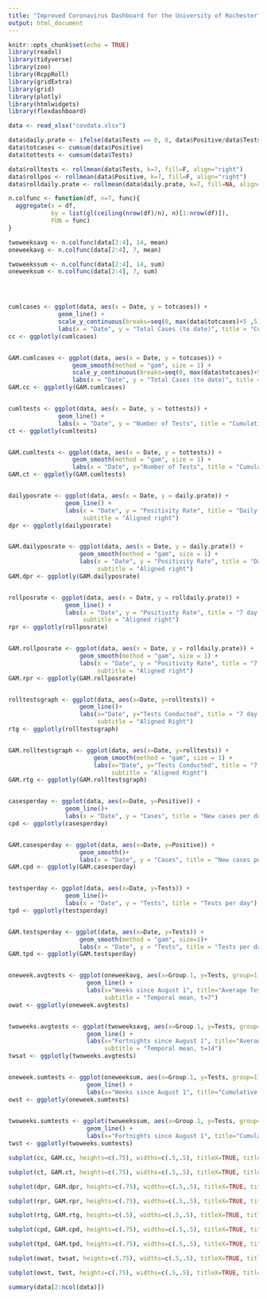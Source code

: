 ```yaml
---
title: "Improved Coronavirus Dashboard for the University of Rochester"
output: html_document
---
```


```r
knitr::opts_chunk$set(echo = TRUE)
library(readxl)
library(tidyverse)
library(zoo)
library(RcppRoll)
library(gridExtra)
library(grid)
library(plotly)
library(htmlwidgets)
library(flexdashboard)

data <- read_xlsx("covdata.xlsx")

data$daily.prate <- ifelse(data$Tests == 0, 0, data$Positive/data$Tests)
data$totcases <- cumsum(data$Positive)
data$tottests <- cumsum(data$Tests)

data$rolltests <- rollmean(data$Tests, k=7, fill=F, align="right")
data$rollpos <- rollmean(data$Positive, k=7, fill=F, align="right")
data$rolldaily.prate <- rollmean(data$daily.prate, k=7, fill=NA, align="right")

n.colfunc <- function(df, n=7, func){
  aggregate(x = df,
            by = list(gl(ceiling(nrow(df)/n), n)[1:nrow(df)]),
            FUN = func)
}

twoweeksavg <- n.colfunc(data[2:4], 14, mean)
oneweekavg <- n.colfunc(data[2:4], 7, mean)

twoweekssum <- n.colfunc(data[2:4], 14, sum)
oneweeksum <- n.colfunc(data[2:4], 7, sum)




cumlcases <- ggplot(data, aes(x = Date, y = totcases)) +
              geom_line() +
              scale_y_continuous(breaks=seq(0, max(data$totcases)+5 ,5)) +  
              labs(x = "Date", y = "Total Cases (to date)", title = "Cumulative cases as a function of time")
cc <- ggplotly(cumlcases)


GAM.cumlcases <- ggplot(data, aes(x = Date, y = totcases)) +
                  geom_smooth(method = "gam", size = 1) +
                  scale_y_continuous(breaks=seq(0, max(data$totcases)+5 ,5)) + 
                  labs(x = "Date", y = "Total Cases (to date)", title = "Cumulative cases as a function of time")
GAM.cc <- ggplotly(GAM.cumlcases)


cumltests <- ggplot(data, aes(x = Date, y = tottests)) +
              geom_line() +
              labs(x = "Date", y = "Number of Tests", title = "Cumulative Testing as a function of time")
ct <- ggplotly(cumltests)


GAM.cumltests <- ggplot(data, aes(x = Date, y = tottests)) +
                  geom_smooth(method = "gam", size = 1) +
                  labs(x = "Date", y="Number of Tests", title = "Cumulative Testing as a function of time")
GAM.ct <- ggplotly(GAM.cumltests)


dailyposrate <- ggplot(data, aes(x = Date, y = daily.prate)) +
                geom_line() + 
                labs(x = "Date", y = "Positivity Rate", title = "Daily positivity rate",
                     subtitle = "Aligned right")
dpr <- ggplotly(dailyposrate)


GAM.dailyposrate <- ggplot(data, aes(x = Date, y = daily.prate)) +
                    geom_smooth(method = "gam", size = 1) + 
                    labs(x = "Date", y = "Positivity Rate", title = "Daily positivity rate",
                         subtitle = "Aligned right")
GAM.dpr <- ggplotly(GAM.dailyposrate)


rollposrate <- ggplot(data, aes(x = Date, y = rolldaily.prate)) +
                geom_line() + 
                labs(x = "Date", y = "Positivity Rate", title = "7 day rolling positivity rate",
                     subtitle = "Aligned right")
rpr <- ggplotly(rollposrate)


GAM.rollposrate <- ggplot(data, aes(x = Date, y = rolldaily.prate)) +
                    geom_smooth(method = "gam", size = 1) + 
                    labs(x = "Date", y = "Positivity Rate", title = "7 day rolling positivity rate",
                         subtitle = "Aligned right")
GAM.rpr <- ggplotly(GAM.rollposrate)


rolltestsgraph <- ggplot(data, aes(x=Date, y=rolltests)) + 
                    geom_line()+
                    labs(x="Date", y="Tests Conducted", title = "7 day rolling tests per day",
                         subtitle = "Aligned Right")
rtg <- ggplotly(rolltestsgraph)


GAM.rolltestsgraph <- ggplot(data, aes(x=Date, y=rolltests)) + 
                        geom_smooth(method = "gam", size = 1) +
                        labs(x="Date", y="Tests Conducted", title = "7 day rolling tests per day",
                             subtitle = "Aligned Right")
GAM.rtg <- ggplotly(GAM.rolltestsgraph)


casesperday <- ggplot(data, aes(x=Date, y=Positive)) + 
                geom_line()+
                labs(x = "Date", y = "Cases", title = "New cases per day")
cpd <- ggplotly(casesperday)


GAM.casesperday <- ggplot(data, aes(x=Date, y=Positive)) + 
                    geom_smooth()+
                    labs(x = "Date", y = "Cases", title = "New cases per day")
GAM.cpd <- ggplotly(GAM.casesperday)


testsperday <- ggplot(data, aes(x=Date, y=Tests)) + 
                geom_line()+
                labs(x = "Date", y = "Tests", title = "Tests per day")
tpd <- ggplotly(testsperday)


GAM.testsperday <- ggplot(data, aes(x=Date, y=Tests)) + 
                    geom_smooth(method = "gam", size=1)+
                    labs(x = "Date", y = "Tests", title = "Tests per day")
GAM.tpd <- ggplotly(GAM.testsperday)


oneweek.avgtests <- ggplot(oneweekavg, aes(x=Group.1, y=Tests, group=1)) +
                      geom_line() + 
                      labs(x="Weeks since August 1", title="Average Tests Over Time Period", 
                           subtitle = "Temporal mean, t=7")
owat <- ggplotly(oneweek.avgtests)


twoweeks.avgtests <- ggplot(twoweeksavg, aes(x=Group.1, y=Tests, group=1)) +
                      geom_line() + 
                      labs(x="Fortnights since August 1", title="Average Tests Over Time Period", 
                           subtitle = "Temporal mean, t=14")
twsat <- ggplotly(twoweeks.avgtests)


oneweek.sumtests <- ggplot(oneweeksum, aes(x=Group.1, y=Tests, group=1)) +
                      geom_line() + 
                      labs(x="Weeks since August 1", title="Cumulative Tests Time Period")
owst <- ggplotly(oneweek.sumtests)

  
twoweeks.sumtests <- ggplot(twoweekssum, aes(x=Group.1, y=Tests, group=1)) +
                      geom_line() + 
                      labs(x="Fortnights since August 1", title="Cumulative Tests Time Period")
twst <- ggplotly(twoweeks.sumtests)
```
```r
subplot(cc, GAM.cc, heights=c(.75), widths=c(.5,.5), titleX=TRUE, titleY=TRUE, margin=.05)

subplot(ct, GAM.ct, heights=c(.75), widths=c(.5,.5), titleX=TRUE, titleY=TRUE, margin=.05)

subplot(dpr, GAM.dpr, heights=c(.75), widths=c(.5,.5), titleX=TRUE, titleY=TRUE, margin=.05)

subplot(rpr, GAM.rpr, heights=c(.75), widths=c(.5,.5), titleX=TRUE, titleY=TRUE, margin=.05)

subplot(rtg, GAM.rtg, heights=c(.5), widths=c(.5,.5), titleX=TRUE, titleY=TRUE, margin=.05)

subplot(cpd, GAM.cpd, heights=c(.75), widths=c(.5,.5), titleX=TRUE, titleY=TRUE, margin=.05)

subplot(tpd, GAM.tpd, heights=c(.75), widths=c(.5,.5), titleX=TRUE, titleY=TRUE, margin=.05)

subplot(owat, twsat, heights=c(.75), widths=c(.5,.5), titleX=TRUE, titleY=TRUE, margin=.05)

subplot(owst, twst, heights=c(.75), widths=c(.5,.5), titleX=TRUE, titleY=TRUE, margin=.05)

summary(data[2:ncol(data)])
```

[Data, processing scripts, and graph creation can be found on my GitHub]: https://github.com/ESunRoc/URCovDashboard
